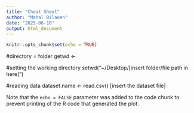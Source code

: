```yaml
---
title: "Cheat Sheet"
author: "Mahal Bilaoen"
date: "2025-06-10"
output: html_document
---
```


```r
knitr::opts_chunk$set(echo = TRUE)
```

#directory = folder 
getwd <- 

#setting the working directory 
setwd("~/Desktop/[insert folder/file path in here]")

#reading data 
dataset.name <- read.csv() [insert the dataset file]



Note that the `echo = FALSE` parameter was added to the code chunk to prevent printing of the R code that generated the plot.
